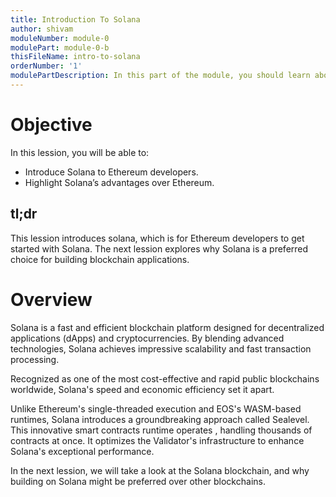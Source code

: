 ```yaml
---
title: Introduction To Solana
author: shivam
moduleNumber: module-0
modulePart: module-0-b
thisFileName: intro-to-solana
orderNumber: '1'
modulePartDescription: In this part of the module, you should learn about the fundamentals of Web3, the world's fastest blockchain, Solana, and why to build on Solana.
---
```


# Objective

In this lession, you will be able to:

- Introduce Solana to Ethereum developers.
- Highlight Solana’s advantages over Ethereum.

## tl;dr

This lession introduces solana, which is for Ethereum developers to get started with Solana. The next lession explores why Solana is a preferred choice for building blockchain applications.

# Overview

Solana is a fast and efficient blockchain platform designed for decentralized applications (dApps) and cryptocurrencies. By blending advanced technologies, Solana achieves impressive scalability and fast transaction processing.

Recognized as one of the most cost-effective and rapid public blockchains worldwide, Solana's speed and economic efficiency set it apart.

Unlike Ethereum's single-threaded execution and EOS's WASM-based runtimes, Solana introduces a groundbreaking approach called Sealevel. This innovative smart contracts runtime operates , handling thousands of contracts at once. It optimizes the Validator's infrastructure to enhance Solana's exceptional performance.

In the next lession, we will take a look at the Solana blockchain, and why building on Solana might be preferred over other blockchains.